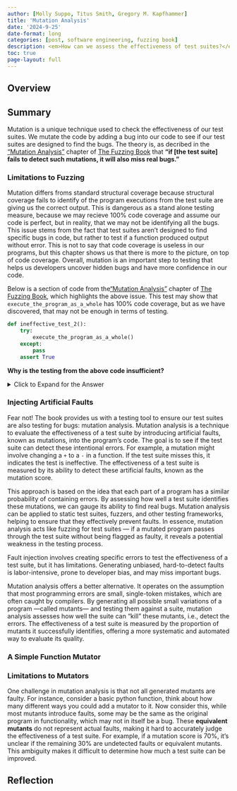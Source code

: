 ```yaml
---
author: [Molly Suppo, Titus Smith, Gregory M. Kapfhammer]
title: 'Mutation Analysis'
date: '2024-9-25'
date-format: long
categories: [post, software engineering, fuzzing book]
description: <em>How can we assess the effectiveness of test suites?</em>
toc: true
page-layout: full
---
```


## Overview

## Summary

Mutation is a unique technique used to check the effectiveness of our test suites. We mutate the code by adding a 
bug into our code to see if our test suites are designed to find the bugs. The theory is, as decribed in the ["Mutation Analysis"](https://www.fuzzingbook.org/html/MutationAnalysis.html) chapter of 
[The Fuzzing Book](https://www.fuzzingbook.org/) that **"if [the test suite] fails to detect such mutations, it will also miss real bugs."**

### Limitations to Fuzzing

Mutation differs froms standard structural coverage because structural coverage fails to identify of the program executions from the test suite are giving us the correct output. This is dangerous as a stand alone testing measure, because we may recieve 100% code coverage and assume our code is perfect, but in reality, that we may not be identifying all the bugs. This issue stems from the fact that test suites aren't designed to find specific bugs in code, but rather to test if a function produced output without error. This is not to say that code coverage is useless in our programs, but this chapter shows us that there is more to the picture, on top of code coverage. Overall, mutation is an important step to testing that helps us developers uncover hidden bugs and have more confidence in our code.

Below is a section of code from the["Mutation Analysis"](https://www.fuzzingbook.org/html/MutationAnalysis.html) chapter of [The Fuzzing Book](https://www.fuzzingbook.org/), which highlights the above issue. This test may show that `execute_the_program_as_a_whole` has 100% code coverage, but as we have discovered, that may not be enough in terms of testing.

```python
def ineffective_test_2():
    try:
        execute_the_program_as_a_whole()
    except:
        pass
    assert True
```

**Why is the testing from the above code insufficient?**

<details>
<summary>Click to Expand for the Answer</summary>

The above code may show that the code is 100% covered, but does not give us any indication on the tests ability to discover bugs in `execute_the_program_as_a_whole`. This is **not** ideal for giving us an understanding on whether or not we are producing and shipping quality code to our [execexam](https://github.com/GatorEducator/execexam) tool.

</details>

### Injecting Artificial Faults

Fear not! The book provides us with a testing tool to ensure our test suites are also testing for bugs: mutation analysis. Mutation analysis is a technique to evaluate the effectiveness of a test suite by introducing artificial faults, known as mutations, into the program's code. The goal is to see if the test suite can detect these intentional errors. For example, a mutation might involve changing a `+` to a `-` in a function. If the test suite misses this, it indicates the test is ineffective. The effectiveness of a test suite is measured by its ability to detect these artificial faults, known as the mutation score.

This approach is based on the idea that each part of a program has a similar probability of containing errors. By assessing how well a test suite identifies these mutations, we can gauge its ability to find real bugs. Mutation analysis can be applied to static test suites, fuzzers, and other testing frameworks, helping to ensure that they effectively prevent faults. In essence, mutation analysis acts like fuzzing for test suites — if a mutated program passes through the test suite without being flagged as faulty, it reveals a potential weakness in the testing process.

Fault injection involves creating specific errors to test the effectiveness of a test suite, but it has limitations. Generating unbiased, hard-to-detect faults is labor-intensive, prone to developer bias, and may miss important bugs. 

Mutation analysis offers a better alternative. It operates on the assumption that most programming errors are small, single-token mistakes, which are often caught by compilers. By generating all possible small variations of a program —called mutants— and testing them against a suite, mutation analysis assesses how well the suite can "kill" these mutants, i.e., detect the errors. The effectiveness of a test suite is measured by the proportion of mutants it successfully identifies, offering a more systematic and automated way to evaluate its quality.

### A Simple Function Mutator

### Limitations to Mutators

One challenge in mutation analysis is that not all generated mutants are faulty. For instance, consider a basic python function, think about how many different ways you could add a mutator to it. Now consider this, while most mutants introduce faults, some may be the same as the original program in functionality, which may not in itself be a bug. These **equivalent mutants** do not represent actual faults, making it hard to accurately judge the effectiveness of a test suite. For example, if a mutation score is 70%, it's unclear if the remaining 30% are undetected faults or equivalent mutants. This ambiguity makes it difficult to determine how much a test suite can be improved.

## Reflection